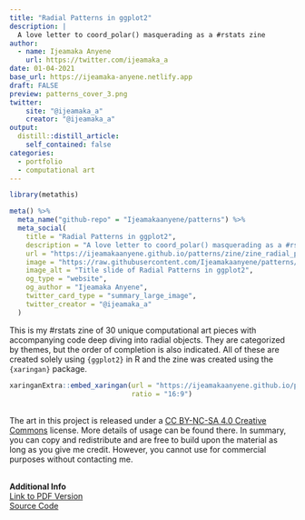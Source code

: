 ```yaml
---
title: "Radial Patterns in ggplot2"
description: |
  A love letter to coord_polar() masquerading as a #rstats zine
author:
  - name: Ijeamaka Anyene
    url: https://twitter.com/ijeamaka_a
date: 01-04-2021
base_url: https://ijeamaka-anyene.netlify.app
draft: FALSE
preview: patterns_cover_3.png
twitter:
    site: "@ijeamaka_a"
    creator: "@ijeamaka_a"
output:
  distill::distill_article:
    self_contained: false
categories:
  - portfolio
  - computational art
---
```


```r
library(metathis)

meta() %>%
  meta_name("github-repo" = "Ijeamakaanyene/patterns") %>%
  meta_social(
    title = "Radial Patterns in ggplot2",
    description = "A love letter to coord_polar() masquerading as a #rstats zine",
    url = "https://ijeamakaanyene.github.io/patterns/zine/zine_radial_patterns.html",
    image = "https://raw.githubusercontent.com/Ijeamakaanyene/patterns/main/zine/addtl_images/patterns_cover_3.png",
    image_alt = "Title slide of Radial Patterns in ggplot2",
    og_type = "website",
    og_author = "Ijeamaka Anyene",
    twitter_card_type = "summary_large_image",
    twitter_creator = "@ijeamaka_a"
  )

```

This is my #rstats zine of 30 unique computational art pieces with accompanying code deep diving into radial objects. They are categorized by themes, but the order of completion is also indicated. All of these are created solely using `{ggplot2}` in R and the zine was created using the `{xaringan}` package.

```r
xaringanExtra::embed_xaringan(url = "https://ijeamakaanyene.github.io/patterns/zine/zine_radial_patterns.html",
                              ratio = "16:9")

```

<br>
The art in this project is released under a [CC BY-NC-SA 4.0 Creative Commons](http://creativecommons.org/licenses/by-nc-sa/4.0/) license. More details of usage can be found there. In summary, you can copy and redistribute and are free to build upon the material as long as you give me credit. However, you cannot use for commercial purposes without contacting me.

<br> **Additional Info**  
[Link to PDF Version](https://raw.githubusercontent.com/Ijeamakaanyene/patterns/gh-pages/zine/zine_radial_patterns.pdf)  
[Source Code](https://github.com/Ijeamakaanyene/patterns)  


